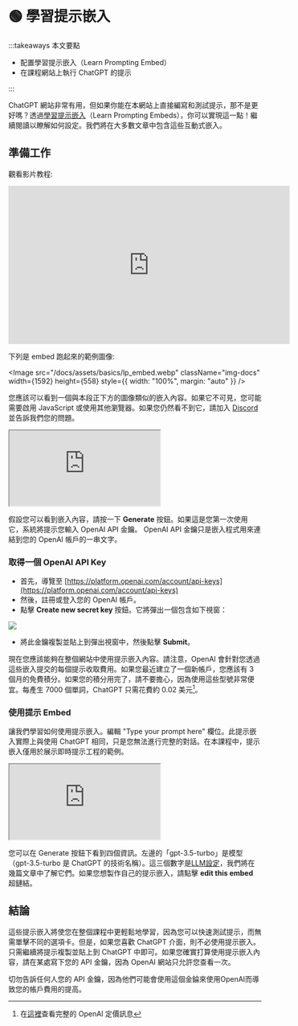 
# 🟢 學習提示嵌入

:::takeaways 本文要點

- 配置學習提示嵌入（Learn Prompting Embed）
- 在課程網站上執行 ChatGPT 的提示

:::

ChatGPT 網站非常有用，但如果你能在本網站上直接編寫和測試提示，那不是更好嗎？透過[學習提示嵌入](https://embed.learnprompting.org/)（Learn Prompting Embeds），你可以實現這一點！繼續閱讀以瞭解如何設定。我們將在大多數文章中包含這些互動式嵌入。

## 準備工作

觀看影片教程:

<iframe
  width="560"
  height="315"
  src="https://www.youtube.com/embed/sNUKiwd2DWU"
  title="YouTube video player"
  frameBorder="0"
  allow="accelerometer; autoplay; clipboard-write; encrypted-media; gyroscope; picture-in-picture; web-share"
  allowFullScreen
></iframe>

下列是 embed 跑起來的範例圖像:

<Image
  src="/docs/assets/basics/lp_embed.webp"
  className="img-docs"
  width={1592}
  height={558}
  style={{ width: "100%", margin: "auto" }}
/>

您應該可以看到一個與本段正下方的圖像類似的嵌入內容。如果它不可見，您可能需要啟用 JavaScript 或使用其他瀏覽器。如果您仍然看不到它，請加入 [Discord](https://discord.com/invite/learn-prompting) 並告訴我們您的問題。

<iframe
  src="https://embed.learnprompting.org/embed?config=eyJ0b3BQIjowLCJ0ZW1wZXJhdHVyZSI6MCwibWF4VG9rZW5zIjoyNTYsIm91dHB1dCI6IkNob2NvbGF0ZSwgVmFuaWxsYSwgU3RyYXdiZXJyeSwgTWludCBDaGlwLCBSb2NreSBSb2FkLCBDb29raWUgRG91Z2gsIEJ1dHRlciBQZWNhbiwgTmVhcG9saXRhbiwgQ29mZmVlLCBDb2NvbnV0IiwicHJvbXB0IjoiR2VuZXJhdGUgYSBjb21tYSBzZXBhcmF0ZWQgbGlzdCBvZiAxMCBpY2UgY3JlYW0gZmxhdm9yczoiLCJtb2RlbCI6ImdwdC0zLjUtdHVyYm8ifQ%3D%3D"
  style={{
    width: "100%",
    height: "320px",
    border: "0",
    borderRadius: "4px",
    overflow: "hidden",
  }}
  sandbox="allow-forms allow-modals allow-popups allow-presentation allow-same-origin allow-scripts"
></iframe>

假設您可以看到嵌入內容，請按一下 **Generate** 按鈕。如果這是您第一次使用它，系統將提示您輸入 OpenAI API 金鑰。 OpenAI API 金鑰只是嵌入程式用來連結到您的 OpenAI 帳戶的一串文字。

### 取得一個 OpenAI API Key

- 首先，導覽至 [https://platform.openai.com/account/api-keys](https://platform.openai.com/account/api-keys)
- 然後，註冊或登入您的 OpenAI 帳戶。
- 點擊 **Create new secret key** 按鈕。它將彈出一個包含如下視窗：

<div style={{ textAlign: "center" }}>
  <Image
    src="/docs/assets/basics/API_key.webp"
    className="img-docs"
    width={1032}
    height={536}
    style={{ width: "80%", margin: "auto" }}
  />
</div>

- 將此金鑰複製並貼上到彈出視窗中，然後點擊 **Submit**。

現在您應該能夠在整個網站中使用提示嵌入內容。請注意，OpenAI 會針對您透過這些嵌入提交的每個提示收取費用。如果您最近建立了一個新帳戶，您應該有 3 個月的免費積分。如果您的積分用完了，請不要擔心，因為使用這些型號非常便宜。每產生 7000 個單詞，ChatGPT 只需花費約 0.02 美元[^a]。

### 使用提示 Embed

讓我們學習如何使用提示嵌入。編輯 "Type your prompt here" 欄位。此提示嵌入實際上與使用 ChatGPT 相同，只是您無法進行完整的對話。在本課程中，提示嵌入僅用於展示即時提示工程的範例。

<iframe
  src="https://embed.learnprompting.org/embed?config=eyJ0b3BQIjowLCJ0ZW1wZXJhdHVyZSI6MCwibWF4VG9rZW5zIjoyNTYsIm91dHB1dCI6Ik91dHB1dCBhcHBlYXJzIGhlcmUiLCJwcm9tcHQiOiJUeXBlIHlvdXIgcHJvbXB0IGhlcmUiLCJtb2RlbCI6ImdwdC0zLjUtdHVyYm8ifQ%3D%3D"
  style={{
    width: "100%",
    height: "300px",
    border: "0",
    borderRadius: "4px",
    overflow: "hidden",
  }}
  sandbox="allow-forms allow-modals allow-popups allow-presentation allow-same-origin allow-scripts"
></iframe>

您可以在 Generate 按鈕下看到四個資訊。左邊的「gpt-3.5-turbo」是模型（gpt-3.5-turbo 是 ChatGPT 的技術名稱）。這三個數字是[LLM設定](https://learnprompting.org/docs/basics/configuration_hyperparameters)，我們將在幾篇文章中了解它們。如果您想製作自己的提示嵌入，請點擊 **edit this embed** 超鏈結。

## 結論

這些提示嵌入將使您在整個課程中更輕鬆地學習，因為您可以快速測試提示，而無需單擊不同的選項卡。但是，如果您喜歡 ChatGPT 介面，則不必使用提示嵌入。只需繼續將提示複製並貼上到 ChatGPT 中即可。如果您確實打算使用提示嵌入內容，請在某處寫下您的 API 金鑰，因為 OpenAI 網站只允許您查看一次。

<Caution>
  切勿告訴任何人您的 API
  金鑰，因為他們可能會使用這個金錀來使用OpenAI而導致您的帳戶費用的提高。
</Caution>

[^a]: 在[這裡](https://openai.com/pricing)查看完整的 OpenAI 定價訊息
